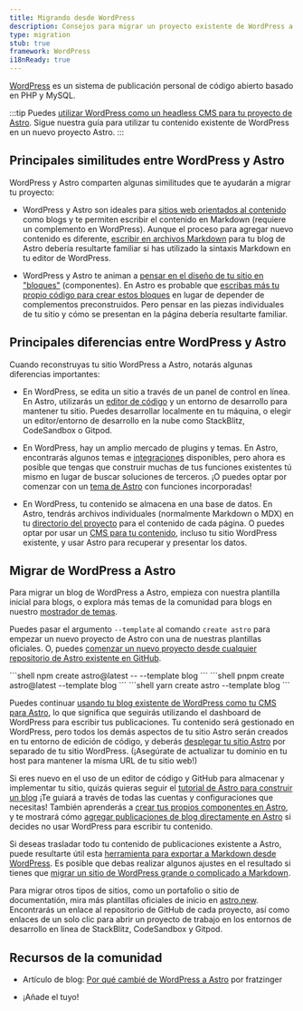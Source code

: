 ```yaml
---
title: Migrando desde WordPress
description: Consejos para migrar un proyecto existente de WordPress a Astro
type: migration
stub: true
framework: WordPress
i18nReady: true
---
```


[WordPress](https://wordpress.org) es un sistema de publicación personal de código abierto basado en PHP y MySQL.

:::tip
Puedes [utilizar WordPress como un headless CMS para tu proyecto de Astro](/es/guides/cms/wordpress/). Sigue nuestra guía para utilizar tu contenido existente de WordPress en un nuevo proyecto Astro.
:::

## Principales similitudes entre WordPress y Astro

WordPress y Astro comparten algunas similitudes que te ayudarán a migrar tu proyecto:

- WordPress y Astro son ideales para [sitios web orientados al contenido](/es/concepts/why-astro/#orientado-al-contenido) como blogs y te permiten escribir el contenido en Markdown (requiere un complemento en WordPress). Aunque el proceso para agregar nuevo contenido es diferente, [escribir en archivos Markdown](/es/guides/markdown-content/) para tu blog de Astro debería resultarte familiar si has utilizado la sintaxis Markdown en tu editor de WordPress.

- WordPress y Astro te animan a [pensar en el diseño de tu sitio en "bloques"](/es/concepts/islands/) (componentes). En Astro es probable que [escribas más tu propio código para crear estos bloques](/es/basics/astro-components/) en lugar de depender de complementos preconstruidos. Pero pensar en las piezas individuales de tu sitio y cómo se presentan en la página debería resultarte familiar.

## Principales diferencias entre WordPress y Astro

Cuando reconstruyas tu sitio WordPress a Astro, notarás algunas diferencias importantes:

- En WordPress, se edita un sitio a través de un panel de control en línea. En Astro, utilizarás un [editor de código](/es/editor-setup/) y un entorno de desarrollo para mantener tu sitio. Puedes desarrollar localmente en tu máquina, o elegir un editor/entorno de desarrollo en la nube como StackBlitz, CodeSandbox o Gitpod.

- En WordPress, hay un amplio mercado de plugins y temas. En Astro, encontrarás algunos temas e [integraciones](https://astro.build/integrations/) disponibles, pero ahora es posible que tengas que construir muchas de tus funciones existentes tú mismo en lugar de buscar soluciones de terceros. ¡O puedes optar por comenzar con un [tema de Astro](https://astro.build/themes) con funciones incorporadas!

- En WordPress, tu contenido se almacena en una base de datos. En Astro, tendrás archivos individuales (normalmente Markdown o MDX) en tu [directorio del proyecto](/es/basics/project-structure/) para el contenido de cada página. O puedes optar por usar un [CMS para tu contenido](/es/guides/cms/), incluso tu sitio WordPress existente, y usar Astro para recuperar y presentar los datos.

## Migrar de WordPress a Astro

Para migrar un blog de WordPress a Astro, empieza con nuestra plantilla inicial para blogs, o explora más temas de la comunidad para blogs en nuestro [mostrador de temas](https://astro.build/themes/).

Puedes pasar el argumento `--template` al comando `create astro` para empezar un nuevo proyecto de Astro con una de nuestras plantillas oficiales. O, puedes [comenzar un nuevo proyecto desde cualquier repositorio de Astro existente en GitHub](/es/install-and-setup/#use-a-theme-or-starter-template).

  <PackageManagerTabs>
    <Fragment slot="npm">
    ```shell
    npm create astro@latest -- --template blog
    ```
    </Fragment>
    <Fragment slot="pnpm">
    ```shell
    pnpm create astro@latest --template blog
    ```
    </Fragment>
    <Fragment slot="yarn">
    ```shell
    yarn create astro --template blog
    ```
    </Fragment>
  </PackageManagerTabs>

Puedes continuar [usando tu blog existente de WordPress como tu CMS para Astro](/es/guides/cms/wordpress/), lo que significa que seguirás utilizando el dashboard de WordPress para escribir tus publicaciones. Tu contenido será gestionado en WordPress, pero todos los demás aspectos de tu sitio Astro serán creados en tu entorno de edición de código, y deberás [desplegar tu sitio Astro](/es/guides/deploy/) por separado de tu sitio WordPress. (¡Asegúrate de actualizar tu dominio en tu host para mantener la misma URL de tu sitio web!)

Si eres nuevo en el uso de un editor de código y GitHub para almacenar y implementar tu sitio, quizás quieras seguir el [tutorial de Astro para construir un blog](/es/tutorial/0-introduction/)  ¡Te guiará a través de todas las cuentas y configuraciones que necesitas! También aprenderás a [crear tus propios componentes en Astro](/es/tutorial/3-components/), y te mostrará cómo [agregar publicaciones de blog directamente en Astro](/es/tutorial/2-pages/2/) si decides no usar WordPress para escribir tu contenido.

Si deseas trasladar todo tu contenido de publicaciones existente a Astro, puede resultarte útil esta [herramienta para exportar a Markdown desde WordPress](https://github.com/lonekorean/wordpress-export-to-markdown). Es posible que debas realizar algunos ajustes en el resultado si tienes que [migrar un sitio de WordPress grande o complicado a Markdown](https://swizec.com/blog/how-to-export-a-large-wordpress-site-to-markdown/).

Para migrar otros tipos de sitios, como un portafolio o sitio de documentatión, mira más plantillas oficiales de inicio en [astro.new](https://astro.new). Encontrarás un enlace al repositorio de GitHub de cada proyecto, así como enlaces de un solo clic para abrir un proyecto de trabajo en los entornos de desarrollo en línea de StackBlitz, CodeSandbox y Gitpod.

## Recursos de la comunidad

- Artículo de blog: [Por qué cambié de WordPress a Astro](https://dev.to/fratzinger/why-i-switched-from-wordpress-to-astro-5ge) por fratzinger

- ¡Añade el tuyo!